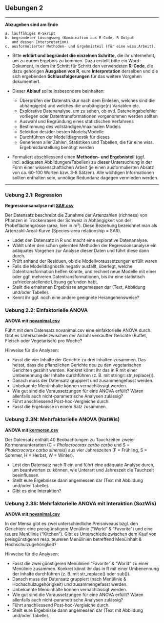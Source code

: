 ## Uebungen 2

***
**Abzugeben sind am Ende**
    
    a. lauffähiges R-Skript
    b. begründeter Lösungsweg (Kombination aus R-Code, R Output 
       und dessen Interpretation)
    c. ausformulierter Methoden- und Ergebnisteil (für eine wiss.Arbeit).
    
- Bitte **erklärt und begründet die einzelnen Schritte,** die ihr unternehmt, um zu eurem Ergebnis zu kommen. Dazu erstellt bitte ein Word-Dokument, in dem ihr Schritt für Schritt den verwendeten **R-Code**, die dazu      gehörigen **Ausgaben von R**, eure **Interpretation** derselben und die sich ergebenden **Schlussfolgerungen** für das weitere Vorgehen dokumentiert.
  
- Dieser **Ablauf** sollte insbesondere beinhalten:
    - Überprüfen der Datenstruktur nach dem Einlesen, welches sind die abhängige(n) und welches die unabängige(n) Variablen etc.
    - Explorative Datenanalyse, um zu sehen, ob evtl. Dateneingabefehler vorliegen oder Datentransformationen vorgenommen werden sollten
    - Auswahl und Begründung eines statistischen Verfahrens
    - Bestimmung des vollständigen/maximalen Models
    - Selektion des/der besten Models/Modelle
    - Durchführen der Modelldiagnostik für dieses
    - Generieren aller Zahlen, Statistiken und Tabellen, die für eine wiss. Ergebnisdarstellung benötigt werden
    
- Formuliert abschliessend einen **Methoden- und Ergebnisteil** (ggf. incl. adäquaten Abbildungen/Tabellen) zu dieser Untersuchung in der Form einer wissenschaftlichen Arbeit (je einen ausformulierten Absatz von ca. 60-100 Worten bzw. 3-8 Sätzen). Alle wichtigen Informationen sollten enthalten sein, unnötige Redundanz dagegen vermieden werden.

***


### Uebung 2.1: Regression

**Regressionsanalyse mit [SAR.csv](14_Statistik2/data/SAR.csv)**

Der Datensatz beschreibt die Zunahme der Artenzahlen (richness) von Pflanzen in Trockenrasen der Schweiz in Abhängigkeit von der Probeflächengrösse (area, hier in m²). Diese Beziehung bezeichnet man als Artenzahl-Areal-Kurve (Species-area relationship = SAR).

-	Ladet den Datensatz in R und macht eine explorative Datenanalyse.
-	Wählt unter den schon gelernten Methoden der Regressionsanalyse ein adäquates Vorgehen zur Analyse dieser Daten und führt diese dann durch.
-	Prüft anhand der Residuen, ob die Modellvoraussetzungen erfüllt waren
-	Falls die Modelldiagnostik negativ ausfällt, überlegt, welche Datentransformation helfen könnte, und rechnet neue Modelle mit einer oder ggf. mehreren Datentransformationen, bis ihr eine statistisch zufriedenstellende Lösung gefunden habt.
-	Stellt die erhaltenen Ergebnisse angemessen dar (Text, Abbildung und/oder Tabelle).
-	Kennt ihr ggf. noch eine andere geeignete Herangehensweise?



### Uebung 2.2: Einfaktorielle ANOVA

**ANOVA mit [novanimal.csv](13_Statistik1/data/2017_ZHAW_aggregated_menu_sales_NOVANIMAL.csv)**

Führt mit dem Datensatz novanimal.csv eine einfaktorielle ANOVA durch. Gibt es Unterschiede zwischen der Anzahl verkaufter Gerichte (Buffet, Fleisch oder Vegetarisch) pro Woche?

Hinweise für die Analysen:

- Fasst die vier Inhalte der Gerichte zu drei Inhalten zusammen. Das heisst, dass die pflanzlichen Gerichte neu zu den vegetarischen Gerichten gezählt
werden. Konkret könnt ihr das in R mit einer Umbenennung der Inhalte durchführen (z. B. mit stringr::str_replace()).
- Danach muss der Datensatz gruppiert und zusammengefasst werden.
- Unbekannte Menüinhalte können vernachlässigt werden.
- Wie gut sind die Voraussetzungen für eine ANOVA erfüllt? Wären allenfalls auch nicht-parametrische Analysen zulässig?
- Führt anschliessend Post-hoc-Vergleiche durch.
- Fasst die Ergebnisse in einem Satz zusammen.


### Uebung 2.3N: Mehrfaktorielle ANOVA (NatWis)

**ANOVA mit [kormoran.csv](14_Statistik2/data/kormoran.csv)**

Der Datensatz enthält 40 Beobachtungen zu Tauchzeiten zweier Kormoranunterarten (C = *Phalocrocorax carbo carbo* und S = *Phalacrocorax carbo sinensis*) aus vier Jahreszeiten (F = Frühling, S = Sommer, H = Herbst, W = Winter).

- Lest den Datensatz nach R ein und führt eine adäquate Analyse durch, um
beantworten zu können, wie Unterart und Jahreszeit die Tauchzeit beeinflussen.
- Stellt eure Ergebnisse dann angemessen dar (Text mit Abbildung und/oder Tabelle).
- Gibt es eine Interaktion?

### Uebung 2.3S: Mehrfaktorielle ANOVA mit Interaktion (SozWis)

**ANOVA mit [novanimal.csv](13_Statistik1/data/2017_ZHAW_individual_menu_sales_NOVANIMAL.csv)**

In der Mensa gibt es zwei unterschiedliche Preisniveaus bzgl. den Gerichten: eine preisgünstigere Menülinie ("World" & "Favorite") und eine teuere Menülinie ("Kitchen").
Gibt es Unterschiede zwischen dem Kauf von preisgünstigeren resp. teureren Menülinien betreffend Menüinhalt & Hochschulzugehörigkeit?

Hinweise für die Analysen:

- Fasst die zwei günstigeren Menülinien "Favorite" & "World" zu einer Menülinie zusammen. Konkret könnt ihr das in R mit einer Umbenennung der Inhalte durchführen (z. B. mit str_replace() oder sub()).
- Danach muss der Datensatz gruppiert (nach Menülinie & Hochschulzugehörigkeit) und zusammengefasst werden.
- Unbekannte Menüinhalte können vernachlässigt werden.
- Wie gut sind die Voraussetzungen für eine ANOVA erfüllt? Wären allenfalls
auch nicht-parametrische Analysen zulässig?
- Führt anschliessend Post-hoc-Vergleiche durch.
- Stellt eure Ergebnisse dann angemessen dar (Text mit Abbildung und/oder Tabelle).

